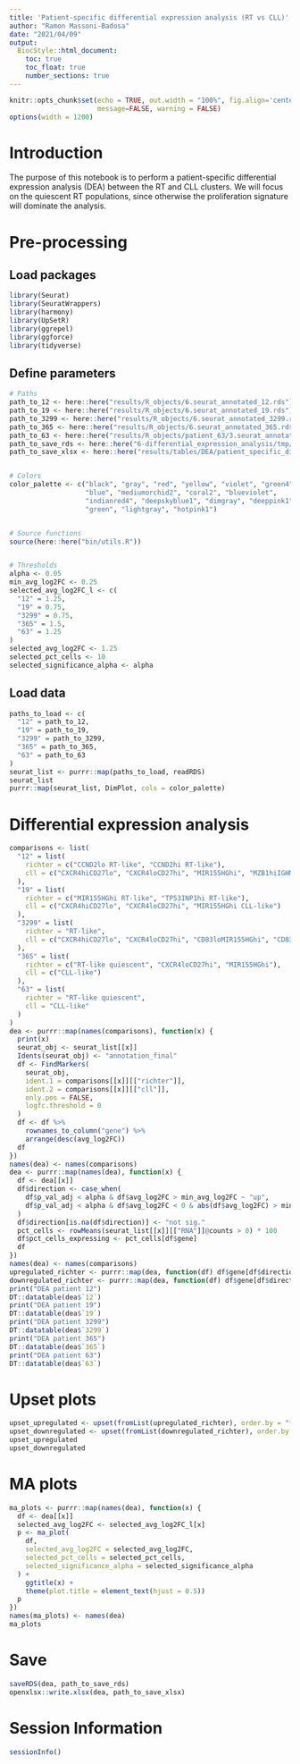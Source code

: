 ```yaml
---
title: 'Patient-specific differential expression analysis (RT vs CLL)'
author: "Ramon Massoni-Badosa"
date: "2021/04/09"
output: 
  BiocStyle::html_document:
    toc: true
    toc_float: true
    number_sections: true
---
```


```r
knitr::opts_chunk$set(echo = TRUE, out.width = "100%", fig.align='center', 
                      message=FALSE, warning = FALSE)
options(width = 1200)
```


# Introduction

The purpose of this notebook is to perform a patient-specific differential expression analysis (DEA) between the RT and CLL clusters. We will focus on the quiescent RT populations, since otherwise the proliferation signature will dominate the analysis.


# Pre-processing

## Load packages

```r
library(Seurat)
library(SeuratWrappers)
library(harmony)
library(UpSetR)
library(ggrepel)
library(ggforce)
library(tidyverse)
```


## Define parameters

```r
# Paths
path_to_12 <- here::here("results/R_objects/6.seurat_annotated_12.rds")
path_to_19 <- here::here("results/R_objects/6.seurat_annotated_19.rds")
path_to_3299 <- here::here("results/R_objects/6.seurat_annotated_3299.rds")
path_to_365 <- here::here("results/R_objects/6.seurat_annotated_365.rds")
path_to_63 <- here::here("results/R_objects/patient_63/3.seurat_annotated.rds")
path_to_save_rds <- here::here("6-differential_expression_analysis/tmp/patient_specific_differential_expression_analysis_rt_vs_cll.rds")
path_to_save_xlsx <- here::here("results/tables/DEA/patient_specific_differential_expression_analysis_rt_vs_cll.xlsx")


# Colors
color_palette <- c("black", "gray", "red", "yellow", "violet", "green4",
                   "blue", "mediumorchid2", "coral2", "blueviolet",
                   "indianred4", "deepskyblue1", "dimgray", "deeppink1",
                   "green", "lightgray", "hotpink1")


# Source functions
source(here::here("bin/utils.R"))


# Thresholds
alpha <- 0.05
min_avg_log2FC <- 0.25
selected_avg_log2FC_l <- c(
  "12" = 1.25,
  "19" = 0.75,
  "3299" = 0.75,
  "365" = 1.5,
  "63" = 1.25  
)
selected_avg_log2FC <- 1.25
selected_pct_cells <- 10
selected_significance_alpha <- alpha
```


## Load data

```r
paths_to_load <- c(
  "12" = path_to_12,
  "19" = path_to_19,
  "3299" = path_to_3299,
  "365" = path_to_365,
  "63" = path_to_63
)
seurat_list <- purrr::map(paths_to_load, readRDS)
seurat_list
purrr::map(seurat_list, DimPlot, cols = color_palette)
```


# Differential expression analysis

```r
comparisons <- list(
  "12" = list(
    richter = c("CCND2lo RT-like", "CCND2hi RT-like"),
    cll = c("CXCR4hiCD27lo", "CXCR4loCD27hi", "MIR155HGhi", "MZB1hiIGHMhiXBP1hi")
  ),
  "19" = list(
    richter = c("MIR155HGhi RT-like", "TP53INP1hi RT-like"),
    cll = c("CXCR4hiCD27lo", "CXCR4loCD27hi", "MIR155HGhi CLL-like")
  ),
  "3299" = list(
    richter = "RT-like",
    cll = c("CXCR4hiCD27lo", "CXCR4loCD27hi", "CD83loMIR155HGhi", "CD83hiMIR155HGhi")
  ),
  "365" = list(
    richter = c("RT-like quiescent", "CXCR4loCD27hi", "MIR155HGhi"),
    cll = c("CLL-like")
  ),
  "63" = list(
    richter = "RT-like quiescent",
    cll = "CLL-like"
  )
)
dea <- purrr::map(names(comparisons), function(x) {
  print(x)
  seurat_obj <- seurat_list[[x]]
  Idents(seurat_obj) <- "annotation_final"
  df <- FindMarkers(
    seurat_obj,
    ident.1 = comparisons[[x]][["richter"]],
    ident.2 = comparisons[[x]][["cll"]],
    only.pos = FALSE,
    logfc.threshold = 0
  )
  df <- df %>%
    rownames_to_column("gene") %>%
    arrange(desc(avg_log2FC))
  df
}) 
names(dea) <- names(comparisons)
dea <- purrr::map(names(dea), function(x) {
  df <- dea[[x]]
  df$direction <- case_when(
    df$p_val_adj < alpha & df$avg_log2FC > min_avg_log2FC ~ "up",
    df$p_val_adj < alpha & df$avg_log2FC < 0 & abs(df$avg_log2FC) > min_avg_log2FC ~ "down"
  )
  df$direction[is.na(df$direction)] <- "not sig."
  pct_cells <- rowMeans(seurat_list[[x]][["RNA"]]@counts > 0) * 100
  df$pct_cells_expressing <- pct_cells[df$gene]
  df
})
names(dea) <- names(comparisons)
upregulated_richter <- purrr::map(dea, function(df) df$gene[df$direction == "up"])
downregulated_richter <- purrr::map(dea, function(df) df$gene[df$direction == "down"])
print("DEA patient 12")
DT::datatable(dea$`12`)
print("DEA patient 19")
DT::datatable(dea$`19`)
print("DEA patient 3299")
DT::datatable(dea$`3299`)
print("DEA patient 365")
DT::datatable(dea$`365`)
print("DEA patient 63")
DT::datatable(dea$`63`)
```


# Upset plots

```r
upset_upregulated <- upset(fromList(upregulated_richter), order.by = "freq")
upset_downregulated <- upset(fromList(downregulated_richter), order.by = "freq")
upset_upregulated
upset_downregulated
```


# MA plots

```r
ma_plots <- purrr::map(names(dea), function(x) {
  df <- dea[[x]]
  selected_avg_log2FC <- selected_avg_log2FC_l[x]
  p <- ma_plot(
    df,
    selected_avg_log2FC = selected_avg_log2FC,
    selected_pct_cells = selected_pct_cells,
    selected_significance_alpha = selected_significance_alpha
  ) +
    ggtitle(x) +
    theme(plot.title = element_text(hjust = 0.5))
  p
})
names(ma_plots) <- names(dea)
ma_plots
```


# Save

```r
saveRDS(dea, path_to_save_rds)
openxlsx::write.xlsx(dea, path_to_save_xlsx)
```


# Session Information

```r
sessionInfo()
```


